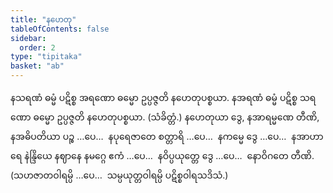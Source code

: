 ```yaml
---
title: "နဟေတု"
tableOfContents: false
sidebar:
  order: 2
type: "tipitaka"
basket: "ab"
---
```



<DynamicBreadcrumb />

<Division number="56">

<Paragraph number="157">
နသရဏံ ဓမ္မံ ပဋိစ္စ အရဏော ဓမ္မော ဥပ္ပဇ္ဇတိ နဟေတုပစ္စယာ. နအရဏံ ဓမ္မံ ပဋိစ္စ သရဏော ဓမ္မော ဥပ္ပဇ္ဇတိ နဟေတုပစ္စယာ. (သံခိတ္တံ.)
</Paragraph>

<Paragraph number="158">
နဟေတုယာ ဒွေ, နအာရမ္မဏေ တီဏိ, နအဓိပတိယာ ပဉ္စ …ပေ…  နပုရေဇာတေ စတ္တာရိ …ပေ…  နကမ္မေ ဒွေ …ပေ…  နအာဟာရေ နဲန္ဒြိယေ နဈာနေ နမဂ္ဂေ ဧကံ …ပေ…  နဝိပ္ပယုတ္တေ ဒွေ …ပေ…  နောဝိဂတေ တီဏိ.
</Paragraph>

<Paragraph number="159">
(သဟဇာတဝါရမ္ပိ …ပေ…  သမ္ပယုတ္တဝါရမ္ပိ ပဋိစ္စဝါရသဒိသံ.)
</Paragraph>
</Division>